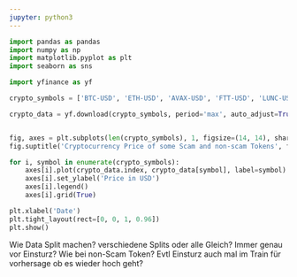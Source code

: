 ```yaml
---
jupyter: python3
---
```


```python
import pandas as pandas
import numpy as np
import matplotlib.pyplot as plt
import seaborn as sns

import yfinance as yf
```

```python


crypto_symbols = ['BTC-USD', 'ETH-USD', 'AVAX-USD', 'FTT-USD', 'LUNC-USD', 'BF-USD']

crypto_data = yf.download(crypto_symbols, period='max', auto_adjust=True)['Close']


fig, axes = plt.subplots(len(crypto_symbols), 1, figsize=(14, 14), sharex=True)
fig.suptitle('Cryptocurrency Price of some Scam and non-scam Tokens', fontsize=16)

for i, symbol in enumerate(crypto_symbols):
    axes[i].plot(crypto_data.index, crypto_data[symbol], label=symbol)
    axes[i].set_ylabel('Price in USD')
    axes[i].legend()
    axes[i].grid(True)

plt.xlabel('Date')
plt.tight_layout(rect=[0, 0, 1, 0.96])
plt.show()
```

Wie Data Split machen?
verschiedene Splits oder alle Gleich?
Immer genau vor Einsturz?
Wie bei non-Scam Token?
Evtl Einsturz auch mal im Train für vorhersage ob es wieder hoch geht?

